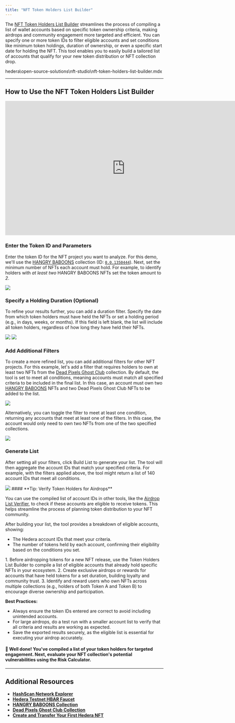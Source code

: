---
title: "NFT Token Holders List Builder"
---

The [NFT Token Holders List Builder](https://nft-studio.hashgraph.com/token-holders-list-builder/) streamlines the process of compiling a list of wallet accounts based on specific token ownership criteria, making airdrops and community engagement more targeted and efficient. You can specify one or more token IDs to filter eligible accounts and set conditions like minimum token holdings, duration of ownership, or even a specific start date for holding the NFT. This tool enables you to easily build a tailored list of accounts that qualify for your new token distribution or NFT collection drop.

<Columns cols={2}>
  <Card
    title="NFT Token Holders List Builder Web App"
    href="https://nft-studio.hashgraph.com/token-holders-list-builder/"
    arrow
    img="/images/open-source-solutions/nft-studio\nft-token-holders-list-builder/nft-token-holders-list-builder-7.png"
  >
    hedera\open-source-solutions\nft-studio\nft-token-holders-list-builder.mdx
  </Card>
  <Card
    title="NFT Token Holders List Builder Repo"
    href="https://github.com/hedera-dev/token-holders-list-builder"
    arrow
    img="/images/open-source-solutions/nft-studio\nft-token-holders-list-builder/nft-token-holders-list-builder-8.png"
  ></Card>
</Columns>

---

## How to Use the NFT Token Holders List Builder

<iframe
  width="761"
  height="428"
  src="https://www.youtube.com/embed/A4dDPF-e8TY"
  title="NFT Studio | NFT Token Holders List Builder"
  frameborder="0"
  allow="accelerometer; autoplay; clipboard-write; encrypted-media; gyroscope; picture-in-picture; web-share"
  referrerpolicy="strict-origin-when-cross-origin"
  allowfullscreen
></iframe>

### Enter the Token ID and Parameters

Enter the token ID for the NFT project you want to analyze. For this demo, we'll use the [HANGRY BABOONS](https://www.hangry.net/) collection (ID: [`0.0.1350444`](https://hashscan.io/mainnet/token/0.0.1350444)). Next, set the minimum number of NFTs each account must hold. For example, to identify holders with _at least two_ HANGRY BABOONS NFTs set the token amount to _2_.

<Frame>
  <img src="/images/open-source-solutions/nft-studio/nft-token-holders-list-builder/nft-token-holders-list-builder-1.png" />
</Frame>

### Specify a Holding Duration (Optional)

To refine your results further, you can add a duration filter. Specify the date from which token holders must have held the NFTs or set a holding period (e.g., in days, weeks, or months). If this field is left blank, the list will include all token holders, regardless of how long they have held their NFTs.

<Frame>
  <img src="/images/open-source-solutions/nft-studio/nft-token-holders-list-builder/nft-token-holders-list-builder-2.png" />
</Frame>

<Frame>
  <img src="/images/open-source-solutions/nft-studio/nft-token-holders-list-builder/nft-token-holders-list-builder-3.png" />
</Frame>

### Add Additional Filters

To create a more refined list, you can add additional filters for other NFT projects. For this example, let's add a filter that requires holders to own at least two NFTs from the [Dead Pixels Ghost Club](https://www.deadpixels.club/) collection. By default, the tool is set to meet all conditions, meaning accounts must match all specified criteria to be included in the final list. In this case, an account must own two [HANGRY BABOONS](https://www.hangry.net/) NFTs and two Dead Pixels Ghost Club NFTs to be added to the list.

<Frame>
  <img src="/images/open-source-solutions/nft-studio/nft-token-holders-list-builder/nft-token-holders-list-builder-4.png" />
</Frame>

Alternatively, you can toggle the filter to meet at least one condition, returning any accounts that meet at least one of the filters. In this case, the account would only need to own two NFTs from one of the two specified collections.

<Frame>
  <img src="/images/open-source-solutions/nft-studio/nft-token-holders-list-builder/nft-token-holders-list-builder-5.png" />
</Frame>

### Generate List

After setting all your filters, click Build List to generate your list. The tool will then aggregate the account IDs that match your specified criteria. For example, with the filters applied above, the tool might return a list of 140 account IDs that meet all conditions.

<Frame>
  <img src="/images/open-source-solutions/nft-studio/nft-token-holders-list-builder/nft-token-holders-list-builder-6.png" />
</Frame>

<Info>
#### **Tip: Verify Token Holders for Airdrops**

You can use the compiled list of account IDs in other tools, like the [Airdrop List Verifier](/hedera/open-source-solutions/nft-studio/airdrop-list-verifier), to check if these accounts are eligible to receive tokens. This helps streamline the process of planning token distribution to your NFT community.

</Info>

<Accordion title="Understanding the Results">
After building your list, the tool provides a breakdown of eligible accounts, showing:

- The Hedera account IDs that meet your criteria.
- The number of tokens held by each account, confirming their eligibility based on the conditions you set.

</Accordion>

<Accordion title="Use Cases &#x26; Best Practices">
1. Before airdropping tokens for a new NFT release, use the Token Holders List Builder to compile a list of eligible accounts that already hold specific NFTs in your ecosystem.
2. Create exclusive airdrops or rewards for accounts that have held tokens for a set duration, building loyalty and community trust.
3. Identify and reward users who own NFTs across multiple collections (e.g., holders of both Token A and Token B) to encourage diverse ownership and participation.

**Best Practices:**

- Always ensure the token IDs entered are correct to avoid including unintended accounts.
- For large airdrops, do a test run with a smaller account list to verify that all criteria and results are working as expected.
- Save the exported results securely, as the eligible list is essential for executing your airdrop accurately.

</Accordion>

#### 🎉 Well done! You've compiled a list of your token holders for targeted engagement. Next, evaluate your NFT collection's potential vulnerabilities using the Risk Calculator.

---

## Additional Resources

- [**HashScan Network Explorer**](https://hashscan.io/)
- [**Hedera Testnet HBAR Faucet**](https://portal.hedera.com/)
- [**HANGRY BABOONS Collection**](https://www.hangry.net/)
- [**Dead Pixels Ghost Club Collection**](https://www.deadpixels.club/)
- [**Create and Transfer Your First Hedera NFT**](/hedera/tutorials/token/create-and-transfer-your-first-nft)

